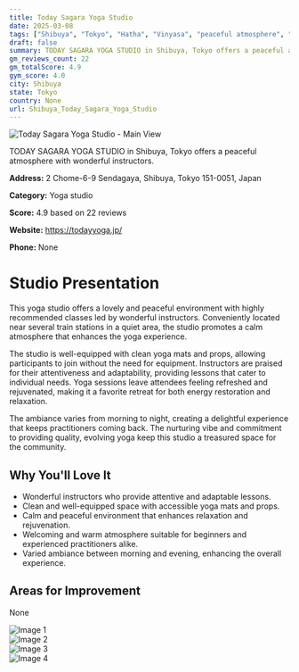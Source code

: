 ```yaml
---
title: Today Sagara Yoga Studio
date: 2025-03-08
tags: ["Shibuya", "Tokyo", "Hatha", "Vinyasa", "peaceful atmosphere", "welcoming environment", "Shibuya"]  
draft: false
summary: TODAY SAGARA YOGA STUDIO in Shibuya, Tokyo offers a peaceful atmosphere with wonderful instructors.
gm_reviews_count: 22
gm_totalScore: 4.9
gym_score: 4.0
city: Shibuya
state: Tokyo
country: None
url: Shibuya_Today_Sagara_Yoga_Studio
---
```


<div className="aspect-[16/9] relative my-8">
  <img 
    src="https://lh5.googleusercontent.com/p/AF1QipM1--HLcY1O-vCCiiztELAd2Jx8qi62xKggSF8L=w1920-h1080-k-no"
    alt="Today Sagara Yoga Studio - Main View"
    className="object-cover absolute inset-0 w-full h-full rounded-lg"
  />
</div>

TODAY SAGARA YOGA STUDIO in Shibuya, Tokyo offers a peaceful atmosphere with wonderful instructors.

**Address:** 2 Chome-6-9 Sendagaya, Shibuya, Tokyo 151-0051, Japan

**Category:** Yoga studio

**Score:** 4.9 based on 22 reviews

**Website:** https://todayyoga.jp/

**Phone:** None

# Studio Presentation

This yoga studio offers a lovely and peaceful environment with highly recommended classes led by wonderful instructors. Conveniently located near several train stations in a quiet area, the studio promotes a calm atmosphere that enhances the yoga experience.

The studio is well-equipped with clean yoga mats and props, allowing participants to join without the need for equipment. Instructors are praised for their attentiveness and adaptability, providing lessons that cater to individual needs. Yoga sessions leave attendees feeling refreshed and rejuvenated, making it a favorite retreat for both energy restoration and relaxation.

The ambiance varies from morning to night, creating a delightful experience that keeps practitioners coming back. The nurturing vibe and commitment to providing quality, evolving yoga keep this studio a treasured space for the community.

## Why You'll Love It

- Wonderful instructors who provide attentive and adaptable lessons.
- Clean and well-equipped space with accessible yoga mats and props.
- Calm and peaceful environment that enhances relaxation and rejuvenation.
- Welcoming and warm atmosphere suitable for beginners and experienced practitioners alike.
- Varied ambiance between morning and evening, enhancing the overall experience.

## Areas for Improvement

None

<div className="grid grid-cols-1 xl:grid-cols-2 gap-4 my-8">
<div className="aspect-[4/3] relative"><img src="https://lh5.googleusercontent.com/p/AF1QipOxrNZAo855TiRX20lnDOmTx5NRYskMEtfj6goY=w1920-h1080-k-no" alt="Image 1" className="object-cover absolute inset-0 w-full h-full rounded-lg" /></div>
<div className="aspect-[4/3] relative"><img src="https://lh5.googleusercontent.com/p/AF1QipPp_pAUCjms0sJnOiKrgw3YkHEaob36T9KtgCiO=w1920-h1080-k-no" alt="Image 2" className="object-cover absolute inset-0 w-full h-full rounded-lg" /></div>
<div className="aspect-[4/3] relative"><img src="https://lh5.googleusercontent.com/p/AF1QipNA6ae-SY1Zhj8NI2ayv7PBkDK4E5P_g8jZpTV0=w1920-h1080-k-no" alt="Image 3" className="object-cover absolute inset-0 w-full h-full rounded-lg" /></div>
<div className="aspect-[4/3] relative"><img src="https://lh5.googleusercontent.com/p/AF1QipO8T8w6Tbnntfpf7H7bFLvt94lnqELu6K0YaGts=w1920-h1080-k-no" alt="Image 4" className="object-cover absolute inset-0 w-full h-full rounded-lg" /></div>
</div>
